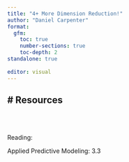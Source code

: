 ```yaml
---
title: "4+ More Dimension Reduction!"
author: "Daniel Carpenter"
format: 
  gfm:
    toc: true
    number-sections: true
    toc-depth: 2
standalone: true
    
editor: visual
---
```


## \# Resources

<br> <br>

Reading:

Applied Predictive Modeling: 3.3

# 
